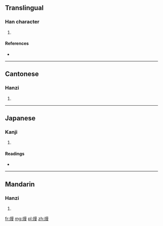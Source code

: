 ==Translingual==

===Han character===
{{Han char|rn=86|rad=火|as=11|sn=15|four=9684<sub>7</sub>|canj=火日田水 (FAWE)}}

# {{defn|Han|sort=火11}}

====References====
* {{Han ref|kx=0681.141|dkj=19371|hdz=32228.150|uh=71B3|ud=29107|bh=E672|bd=58994}}

----

==Cantonese==

===Hanzi===
{{yue-hanzi|jyut=|y=maan4}}

# {{defn|lang=yue|sort=火11}}

----

==Japanese==

===Kanji===
{{ja-kanji|grade=|rs=火11}}

# {{defn|lang=ja|sort=火11}}

====Readings====
* {{ja-readings|on=[[まん]] (man)|kun=[[みがりに]] (migarini)}}

----

==Mandarin==

===Hanzi===
{{cmn-hanzi|pin=[[màn]] ([[man4]])|wg=man<sup>4</sup>}}

# {{defn|lang=cmn|sort=火11}}

[[fr:熳]]
[[mg:熳]]
[[pl:熳]]
[[zh:熳]]
